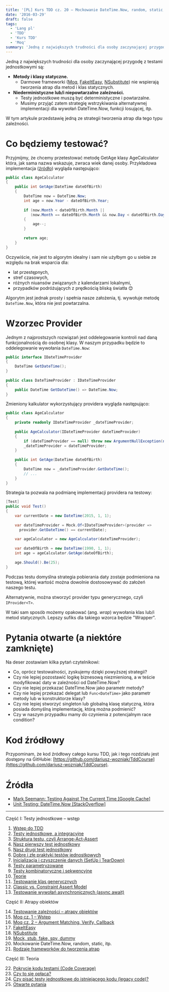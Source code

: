 ```yaml
---
title: '[PL] Kurs TDD cz. 20 — Mockowanie DateTime.Now, random, static, itp.'
date: '2016-03-29'
draft: false
tags:
  - 'Lang pl'
  - 'TDD'
  - 'Kurs TDD'
  - 'Moq'
summary: 'Jedną z największych trudności dla osoby zaczynającej przygodę z testami jednostkowymi są metody i klasy statyczne oraz niederministyczne lub/i niepowtarzalne zależności. Testy jednostkowe muszą być deterministyczne i powtarzalne. Musimy przyjąć zatem strategię wstrzykiwania alternatywnej implementacji dla wywołań DateTime.Now, funkcji losującej, itp. W tym artykule przedstawię jedną ze strategii tworzenia atrap dla tego typu zależności.'
---
```


Jedną z największych trudności dla osoby zaczynającej przygodę z testami jednostkowymi są:

*   **Metody i klasy statyczne.**
    *   Darmowe frameworki ([Moq](/posts/kurs-tdd-15-wstep-do-moq), [FakeItEasy](/posts/kurs-tdd-17-fakeiteasy), [NSubstitute](/posts/kurs-tdd-18-nsubstitute)) nie wspierają tworzenia atrap dla metod i klas statycznych.
*   **Niederministyczne lub/i niepowtarzalne zależności.**
    *   Testy jednostkowe muszą być deterministyczne i powtarzalne.
    *   Musimy przyjąć zatem strategię wstrzykiwania alternatywnej implementacji dla wywołań DateTime.Now, funkcji losującej, itp.

W tym artykule przedstawię jedną ze strategii tworzenia atrap dla tego typu zależności.

# Co będziemy testować?

Przyjmijmy, że chcemy przetestować metodę GetAge klasy AgeCalculator która, jak sama nazwa wskazuje, zwraca wiek danej osoby. Przykładowa implementacja ([źródło](http://stackoverflow.com/a/229/297823)) wygląda następująco:

```csharp
public class AgeCalculator
{
    public int GetAge(DateTime dateOfBirth)
    {
        DateTime now = DateTime.Now;
        int age = now.Year - dateOfBirth.Year;
 
        if (now.Month < dateOfBirth.Month ||
           (now.Month == dateOfBirth.Month && now.Day < dateOfBirth.Day))
        {
            age--;
        }
 
        return age;
    }
}
```
 Oczywiście, nie jest to algorytm idealny i sam nie użyłbym go u siebie ze względu na brak wsparcia dla:

*   lat przestępnych,
*   stref czasowych,
*   różnych niuansów związanych z kalendarzami lokalnymi,
*   przypadków podróżujących z prędkością bliską światła 😊

Algorytm jest jednak prosty i spełnia nasze założenia, tj. wywołuje metodę `DateTime.Now`, która nie jest powtarzalna.

# Wzorzec Provider

Jednym z najprostszych rozwiązań jest oddelegowanie kontroli nad daną funkcjonalnością do osobnej klasy. W naszym przypadku będzie to oddelegowanie wywołania `DateTime.Now`:

```csharp
public interface IDateTimeProvider
{
    DateTime GetDateTime();
}
 
public class DateTimeProvider : IDateTimeProvider
{
    public DateTime GetDateTime() => DateTime.Now;
}
```

 Zmieniony kalkulator wykorzystujący providera wygląda następująco:
 
```csharp
public class AgeCalculator
{
    private readonly IDateTimeProvider _dateTimeProvider;
 
    public AgeCalculator(IDateTimeProvider dateTimeProvider)
    {
        if (dateTimeProvider == null) throw new ArgumentNullException(nameof(dateTimeProvider));
        _dateTimeProvider = dateTimeProvider;
    }
 
    public int GetAge(DateTime dateOfBirth)
    {
        DateTime now = _dateTimeProvider.GetDateTime();
        // ...
    }
}
```

 Strategia ta pozwala na podmianę implementacji providera na testowy:
 
```csharp
[Test]
public void Test()
{
    var currentDate = new DateTime(2015, 1, 1);
    
    var dateTimeProvider = Mock.Of<IDateTimeProvider>(provider =>
      provider.GetDateTime() == currentDate);
 
    var ageCalculator = new AgeCalculator(dateTimeProvider);
 
    var dateOfBirth = new DateTime(1990, 1, 1);
    int age = ageCalculator.GetAge(dateOfBirth);
 
    age.Should().Be(25);
}
```

 Podczas testu domyślna strategia pobierania daty zostaje podmieniona na testową, której wartość można dowolnie dostosowywać do założeń naszego testu.
 
 Alternatywnie, można stworzyć provider typu generycznego, czyli `IProvider<T>`.
 
 W taki sam sposób możemy opakować (ang. _wrap_) wywołania klas lub/i metod statycznych. Lepszy sufiks dla takiego wzorca będzie "Wrapper".

# Pytania otwarte (a niektóre zamknięte)

Na deser zostawiam kilka pytań czytelnikowi:

*   Co, oprócz testowalności, zyskujemy dzięki powyższej strategii?
*   Czy nie lepiej pozostawić logikę biznesową niezmienioną, a w teście modyfikować daty w zależności od DateTime.Now?
*   Czy nie lepiej przekazać DateTime.Now jako parametr metody?
*   Czy nie lepiej przekazać delegat lub `Func<DateTime>` jako parametr metody lub w konstruktorze klasy?
*   Czy nie lepiej stworzyć singleton lub globalną klasę statyczną, która posiada domyślną implementację, którą można podmienić?
*   Czy w naszym przypadku mamy do czynienia z potencjalnym race condition?

# Kod źródłowy

Przypominam, że kod źródłowy całego kursu TDD, jak i tego rozdziału jest dostępny na GitHubie: [https://github.com/dariusz-wozniak/TddCourse](https://github.com/dariusz-wozniak/TddCourse).

# Źródła

*   [Mark Seemann: Testing Against The Current Time \[Google Cache\]](http://webcache.googleusercontent.com/search?q=cache:23h1pN30EYoJ:blogs.msdn.com/b/ploeh/archive/2007/05/12/testingagainstthecurrenttime.aspx+&cd=1&hl=en&ct=clnk&gl=pl&client=ubuntu)
*   [Unit Testing: DateTime.Now \[StackOverflow\]](http://stackoverflow.com/questions/2425721/unit-testing-datetime-now/2425739)


----


Część I: Testy jednostkowe – wstęp

1. [Wstęp do TDD](/posts/kurs-tdd-1-wstep/)
2. [Testy jednostkowe, a integracyjne](/posts/kurs-tdd-2-testy-jednostkowe-a-testy-integracyjne/)
3. [Struktura testu, czyli Arrange-Act-Assert](/posts/kurs-tdd-3-struktura-test-czyli-arrange-act-assert)
4. [Nasz pierwszy test jednostkowy](/posts/kurs-tdd-4-nasz-pierwszy-test-jednostkowy)
5. [Nasz drugi test jednostkowy](/posts/kurs-tdd-5-nasz-drugi-test-jednostkowy)
6. [Dobre i złe praktyki testów jednostkowych](/posts/kurs-tdd-6-dobre-i-zle-praktyki-testow-jednostkowych)
7. [Inicjalizacja i czyszczenie danych (SetUp i TearDown)](/posts/kurs-tdd-7-inicjalizacja-i-czyszczenie-danych-setup-i-teardown/)
8. [Testy parametryzowane](/posts/kurs-tdd-8-testy-parametryzowane)
9. [Testy kombinatoryczne i sekwencyjne](/posts/kurs-tdd-9-testy-kombinatoryczne-i-sekwencyjne)
10. [Teorie](/posts/kurs-tdd-10-teorie)
11. [Testowanie klas generycznych](/posts/kurs-tdd-11-testowanie-klas-generycznych)
12. [Classic vs. Constraint Assert Model](/posts/kurs-tdd-12-classic-vs-constraint-assert-model)
13. [Testowanie wywołań asynchronicznych (async await)](/posts/kurs-tdd-13-testowanie-wywolan-asynchronicznych-async-await)


Część II: Atrapy obiektów

14. [Testowanie zależności – atrapy obiektów](/posts/kurs-tdd-14-testowanie-zaleznosci-atrapy-obiektow)
2. [Moq cz. 1 – Wstęp](/posts/kurs-tdd-15-wstep-do-moq)
3. [Moq cz. 2 – Argument Matching, Verify, Callback](/posts/kurs-tdd-16-zaawansowane-techniki-moq-argument-matching-verify-callback)
4. [FakeItEasy](/posts/kurs-tdd-17-fakeiteasy)
5. [NSubstitute](/posts/kurs-tdd-18-nsubstitute)
6. [Mock, stub, fake, spy, dummy](/posts/kurs-tdd-19-mock-stub-fake-spy-dummy)
7. Mockowanie DateTime.Now, random, static, itp.
8. [Rodzaje frameworków do tworzenia atrap](/posts/kurs-tdd-21-rodzaje-frameworkow-do-tworzenia-atrap/)

Część III: Teoria

22. [Pokrycie kodu testami (Code Coverage)](/posts/kurs-tdd-22-pokrycie-kodu-testami-code-coverage/)
1. [Czy to się opłaca?](/posts/kurs-tdd-23-czy-to-sie-oplaca/)
1. [Czy pisać testy jednostkowe do istniejącego kodu (legacy code)?](/posts/kurs-tdd-24-czy-pisac-testy-jednostkowe-do-istniejacego-kodu-legacy-code/)
1. [Otwarte pytania](/posts/kurs-tdd-25-otwarte-pytania/)
